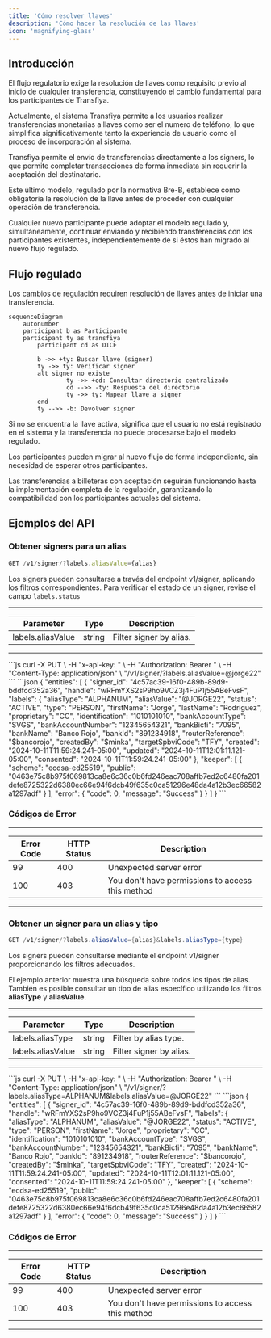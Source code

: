```yaml
---
title: 'Cómo resolver llaves'
description: 'Cómo hacer la resolución de las llaves'
icon: 'magnifying-glass'
---
```


## Introducción

El flujo regulatorio exige la resolución de llaves como requisito previo al inicio de cualquier transferencia, constituyendo el cambio fundamental para los participantes de Transfiya.

Actualmente, el sistema Transfiya permite a los usuarios realizar transferencias monetarias a llaves como ser el numero de teléfono, lo que simplifica significativamente tanto la experiencia de usuario como el proceso de incorporación al sistema.

Transfiya permite el envío de transferencias directamente a los signers, lo que permite completar transacciones de forma inmediata sin requerir la aceptación del destinatario.

Este último modelo, regulado por la normativa Bre-B, establece como obligatoria la resolución de la llave antes de proceder con cualquier operación de transferencia.

Cualquier nuevo participante puede adoptar el modelo regulado y, simultáneamente, continuar enviando y recibiendo transferencias con los participantes existentes, independientemente de si éstos han migrado al nuevo flujo regulado.

## Flujo regulado

Los cambios de regulación requiren resolución de llaves antes de iniciar una transferencia.

```mermaid
sequenceDiagram
	autonumber
	participant b as Participante
	participant ty as transfiya
		participant cd as DICE

		b ->> +ty: Buscar llave (signer)
		ty ->> ty: Verificar signer
		alt signer no existe
				ty ->> +cd: Consultar directorio centralizado
				cd -->> -ty: Respuesta del directorio
				ty ->> ty: Mapear llave a signer
		end
		ty -->> -b: Devolver signer
```

Si no se encuentra la llave activa, significa que el usuario no está registrado en el sistema y la transferencia no puede procesarse bajo el modelo regulado.

Los participantes pueden migrar al nuevo flujo de forma independiente, sin necesidad de esperar otros participantes.

<Info>
	Las transferencias a billeteras con aceptación seguirán funcionando hasta la implementación completa de la regulación, garantizando la compatibilidad con los participantes actuales del sistema.
</Info>

## Ejemplos del API

### Obtener signers para un alias

```javascript HTTP
GET /v1/signer/?labels.aliasValue={alias}
```
Los signers pueden consultarse a través del endpoint v1/signer, aplicando los filtros correspondientes. Para verificar el estado de un signer, revise el campo `labels.status`

---

| Parameter         | Type   | Description             |
| ----------------- | ------ | ----------------------- |
| labels.aliasValue | string | Filter signer by alias. |

---

<Tabs>
		<Tab title="Request">
			```js
			curl -X PUT \
			  -H "x-api-key: <API_KEY>" \
			  -H "Authorization: Bearer <TOKEN>" \
			  -H "Content-Type: application/json" \
			  "<base URL>/v1/signer/?labels.aliasValue=@jorge22"
			```
		</Tab>
		<Tab title="Response">
      ```json
      {
        "entities": [
          {
            "signer_id": "4c57ac39-16f0-489b-89d9-bddfcd352a36",
            "handle": "wRFmYXS2sP9ho9VCZ3j4FuP1j55ABeFvsF",
            "labels": {
              "aliasType": "ALPHANUM",
              "aliasValue": "@JORGE22",
              "status": "ACTIVE",
              "type": "PERSON",
              "firstName": "Jorge",
              "lastName": "Rodriguez",
              "proprietary": "CC",
              "identification": "1010101010",
              "bankAccountType": "SVGS",
              "bankAccountNumber": "12345654321",
              "bankBicfi": "7095",
              "bankName": "Banco Rojo",
              "bankId": "891234918",
              "routerReference": "$bancorojo",
              "createdBy": "$minka",
              "targetSpbviCode": "TFY",
              "created": "2024-10-11T11:59:24.241-05:00",
              "updated": "2024-10-11T12:01:11.121-05:00",
              "consented": "2024-10-11T11:59:24.241-05:00"
            },
            "keeper": [
              {
                "scheme": "ecdsa-ed25519",
                "public": "0463e75c8b975f069813ca8e6c36c0b6fd246eac708affb7ed2c6480fa201defe8725322d6380ec66e94f6dcb49f635c0ca51296e48da4a12b3ec66582a1297adf"
              }
            ],
            "error": {
              "code": 0,
              "message": "Success"
            }
          }
        ]
      }
      ```
		</Tab>
</Tabs>

### Códigos de Error

---

| Error Code | HTTP Status | Description                                      |
| ---------- | ----------- | ------------------------------------------------ |
| 99         | 400         | Unexpected server error                          |
| 100        | 403         | You don't have permissions to access this method |

---

### Obtener un signer para un alias y tipo

```java HTTP
GET /v1/signer/?labels.aliasValue={alias}&labels.aliasType={type}
```

Los signers pueden consultarse mediante el endpoint v1/signer proporcionando los filtros adecuados.

El ejemplo anterior muestra una búsqueda sobre todos los tipos de alias. También es posible consultar un tipo de alias específico utilizando los filtros **aliasType** y **aliasValue**.

---

| Parameter         | Type   | Description             |
| ----------------- | ------ | ----------------------- |
| labels.aliasType  | string | Filter by alias type.   |
| labels.aliasValue | string | Filter signer by alias. |

---

<Tabs>
				<Tab title="Request">
					```js
					curl -X PUT \
						-H "x-api-key: <API_KEY>" \
						-H "Authorization: Bearer <TOKEN>" \
						-H "Content-Type: application/json" \
						"<base URL>/v1/signer/?labels.aliasType=ALPHANUM&labels.aliasValue=@JORGE22"
					```
		</Tab>
		<Tab title="Response">
      ```json
      {
        "entities": [
          {
            "signer_id": "4c57ac39-16f0-489b-89d9-bddfcd352a36",
            "handle": "wRFmYXS2sP9ho9VCZ3j4FuP1j55ABeFvsF",
            "labels": {
              "aliasType": "ALPHANUM",
              "aliasValue": "@JORGE22",
              "status": "ACTIVE",
              "type": "PERSON",
              "firstName": "Jorge",
              "proprietary": "CC",
              "identification": "1010101010",
              "bankAccountType": "SVGS",
              "bankAccountNumber": "12345654321",
              "bankBicfi": "7095",
              "bankName": "Banco Rojo",
              "bankId": "891234918",
              "routerReference": "$bancorojo",
              "createdBy": "$minka",
              "targetSpbviCode": "TFY",
              "created": "2024-10-11T11:59:24.241-05:00",
              "updated": "2024-10-11T12:01:11.121-05:00",
              "consented": "2024-10-11T11:59:24.241-05:00"
            },
            "keeper": [
              {
                "scheme": "ecdsa-ed25519",
                "public": "0463e75c8b975f069813ca8e6c36c0b6fd246eac708affb7ed2c6480fa201defe8725322d6380ec66e94f6dcb49f635c0ca51296e48da4a12b3ec66582a1297adf"
              }
            ],
            "error": {
              "code": 0,
              "message": "Success"
            }
          }
        ]
      }
      ```
		</Tab>
</Tabs>

### Códigos de Error

---

| Error Code | HTTP Status | Description                                      |
| ---------- | ----------- | ------------------------------------------------ |
| 99         | 400         | Unexpected server error                          |
| 100        | 403         | You don't have permissions to access this method |

---
